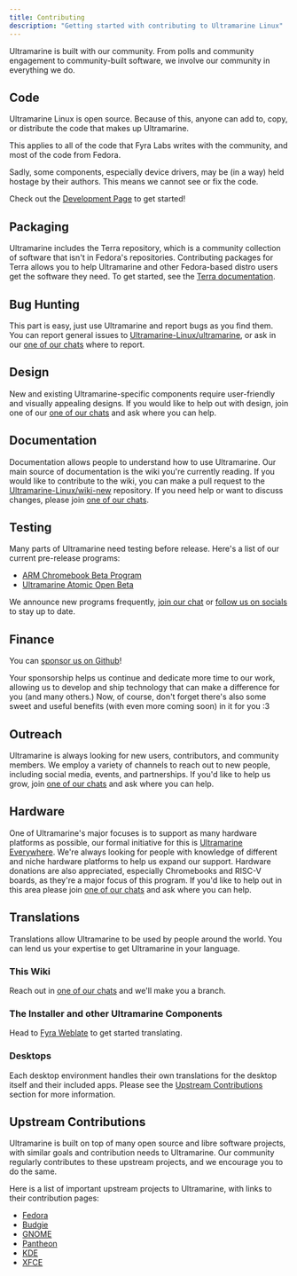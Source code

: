 ```yaml
---
title: Contributing
description: "Getting started with contributing to Ultramarine Linux"
---
```


Ultramarine is built with our community. From polls and community engagement to community-built software, we involve our community in everything we do.

## Code

Ultramarine Linux is open source. Because of this, anyone can add to, copy, or distribute the code that makes up Ultramarine.

This applies to all of the code that Fyra Labs writes with the community, and most of the code from Fedora.

Sadly, some components, especially device drivers, may be (in a way) held hostage by their authors. This means we cannot see or fix the code.

Check out the [Development Page](/en/contributing/hacking) to get started!

## Packaging

Ultramarine includes the Terra repository, which is a community collection of software that isn't in Fedora's repositories. Contributing packages for Terra allows you to help Ultramarine and other Fedora-based distro users get the software they need. To get started, see the [Terra documentation](https://developer.fyralabs.com/terra/contributing).

## Bug Hunting

This part is easy, just use Ultramarine and report bugs as you find them. You can report general issues to [Ultramarine-Linux/ultramarine](https://github.com/Ultramarine-Linux/ultramarine), or ask in our [one of our chats](/en/community/community) where to report.

## Design

New and existing Ultramarine-specific components require user-friendly and visually appealing designs. If you would like to help out with design, join one of our [one of our chats](/en/community/community) and ask where you can help.

## Documentation

Documentation allows people to understand how to use Ultramarine. Our main source of documentation is the wiki you're currently reading. If you would like to contribute to the wiki, you can make a pull request to the [Ultramarine-Linux/wiki-new](https://github.com/Ultramarine-Linux/wiki-new) repository. If you need help or want to discuss changes, please join [one of our chats](/en/community/community).

## Testing

Many parts of Ultramarine need testing before release. Here's a list of our current pre-release programs:

- [ARM Chromebook Beta Program](/en/chromebook/armbeta)
- [Ultramarine Atomic Open Beta](https://github.com/ultramarine-linux/ostree-config)

We announce new programs frequently, [join our chat](/en/community/community) or [follow us on socials](/en/community/community) to stay up to date.

## Finance

You can [sponsor us on Github](https://github.com/sponsors/FyraLabs)!

Your sponsorship helps us continue and dedicate more time to our work, allowing us to develop and ship technology that can make a difference for you (and many others.) Now, of course, don't forget there's also some sweet and useful benefits (with even more coming soon) in it for you :3

## Outreach

Ultramarine is always looking for new users, contributors, and community members.
We employ a variety of channels to reach out to new people, including social media, events, and partnerships.
If you'd like to help us grow, join [one of our chats](/en/community/community) and ask where you can help.

## Hardware

One of Ultramarine's major focuses is to support as many hardware platforms as possible, our formal initiative for this is [Ultramarine Everywhere](/en/hardware/everywhere).
We're always looking for people with knowledge of different and niche hardware platforms to help us expand our support.
Hardware donations are also appreciated, especially Chromebooks and RISC-V boards, as they're a major focus of this program.
If you'd like to help out in this area please join [one of our chats](/en/community/community) and ask where you can help.

## Translations

Translations allow Ultramarine to be used by people around the world. You can lend us your expertise to get Ultramarine in your language.

### This Wiki

Reach out in [one of our chats](/en/community/community) and we'll make you a branch.

### The Installer and other Ultramarine Components

Head to [Fyra Weblate](https://weblate.fyralabs.com) to get started translating.

### Desktops

Each desktop environment handles their own translations for the desktop itself and their included apps. Please see the [Upstream Contributions](#upstream-contributions) section for more information.

## Upstream Contributions

Ultramarine is built on top of many open source and libre software projects, with similar goals and contribution needs to Ultramarine. Our community regularly contributes to these upstream projects, and we encourage you to do the same.

Here is a list of important upstream projects to Ultramarine, with links to their contribution pages:

- [Fedora](https://docs.fedoraproject.org/en-US/project/join/)
- [Budgie](https://docs.buddiesofbudgie.org/organization/getting-involved/)
- [GNOME](https://welcome.gnome.org/)
- [Pantheon](https://docs.elementary.io/contributor-guide)
- [KDE](https://community.kde.org/Get_Involved)
- [XFCE](https://docs.xfce.org/contribute/start)
